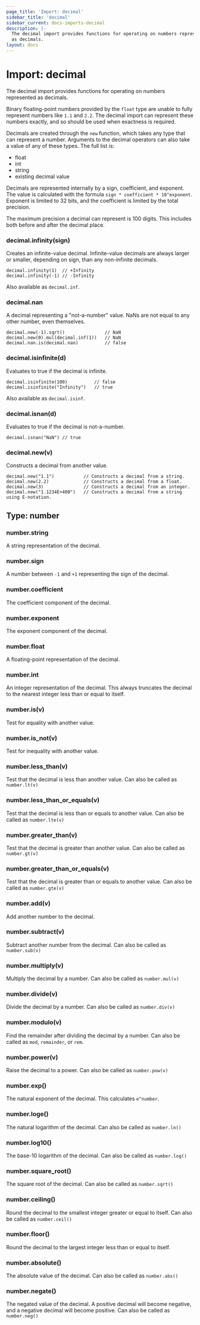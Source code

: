 ```yaml
---
page_title: 'Import: decimal'
sidebar_title: 'decimal'
sidebar_current: docs-imports-decimal
description: |-
  The decimal import provides functions for operating on numbers represented
  as decimals.
layout: docs
---
```


# Import: decimal

The decimal import provides functions for operating on numbers represented
as decimals.

Binary floating-point numbers provided by the `float` type are unable to
fully represent numbers like `1.1` and `2.2`. The decimal import can
represent these numbers exactly, and so should be used when exactness is
required.

Decimals are created through the `new` function, which takes any type that
can represent a number. Arguments to the decimal operators can also take
a value of any of these types. The full list is:

* float
* int
* string
* existing decimal value

Decimals are represented internally by a sign, coefficient, and exponent.
The value is calculated with the formula `sign * coefficient * 10^exponent`.
Exponent is limited to 32 bits, and the coefficient is limited by the total
precision.

The maximum precision a decimal can represent is 100 digits. This includes
both before and after the decimal place.

### decimal.infinity(sign)

Creates an infinite-value decimal. Infinite-value decimals are always larger
or smaller, depending on sign, than any non-infinite decimals.

```sentinel
decimal.infinity(1)  // +Infinity
decimal.infinity(-1) // -Infinity
```

Also available as `decimal.inf`.

### decimal.nan

A decimal representing a "not-a-number" value. NaNs are not equal to any
other number, even themselves.

```sentinel
decimal.new(-1).sqrt()               // NaN
decimal.new(0).mul(decimal.inf(1))   // NaN
decimal.nan.is(decimal.nan)          // false
```

### decimal.isinfinite(d)

Evaluates to true if the decimal is infinite.

```sentinel
decimal.isinfinite(100)          // false
decimal.isinfinite("Infinity")   // true
```

Also available as `decimal.isinf`.

### decimal.isnan(d)

Evaluates to true if the decimal is not-a-number.

```sentinel
decimal.isnan("NaN") // true
```

### decimal.new(v)

Constructs a decimal from another value.

```sentinel
decimal.new("1.1")           // Constructs a decimal from a string.
decimal.new(2.2)             // Constructs a decimal from a float.
decimal.new(3)               // Constructs a decimal from an integer.
decimal.new("1.1234E+400")   // Constructs a decimal from a string using E-notation.
```

## Type: number

### number.string

A string representation of the decimal.

### number.sign

A number between `-1` and `+1` representing the sign of the decimal.

### number.coefficient

The coefficient component of the decimal.

### number.exponent

The exponent component of the decimal.

### number.float

A floating-point representation of the decimal.

### number.int

An integer representation of the decimal. This always truncates the decimal
to the nearest integer less than or equal to itself.

### number.is(v)

Test for equality with another value.

### number.is_not(v)

Test for inequality with another value.

### number.less_than(v)

Test that the decimal is less than another value.
Can also be called as `number.lt(v)`

### number.less_than_or_equals(v)

Test that the decimal is less than or equals to another value.
Can also be called as `number.lte(v)`

### number.greater_than(v)

Test that the decimal is greater than another value.
Can also be called as `number.gt(v)`

### number.greater_than_or_equals(v)

Test that the decimal is greater than or equals to another value.
Can also be called as `number.gte(v)`

### number.add(v)

Add another number to the decimal.

### number.subtract(v)

Subtract another number from the decimal.
Can also be called as `number.sub(v)`

### number.multiply(v)

Multiply the decimal by a number.
Can also be called as `number.mul(v)`

### number.divide(v)

Divide the decimal by a number.
Can also be called as `number.div(v)`

### number.modulo(v)

Find the remainder after dividing the decimal by a number.
Can also be called as `mod`, `remainder`, or `rem`.

### number.power(v)

Raise the decimal to a power.
Can also be called as `number.pow(v)`

### number.exp()

The natural exponent of the decimal. This calculates `e^number`.

### number.loge()

The natural logarithm of the decimal.
Can also be called as `number.ln()`

### number.log10()

The base-10 logarithm of the decimal.
Can also be called as `number.log()`

### number.square_root()

The square root of the decimal.
Can also be called as `number.sqrt()`

### number.ceiling()

Round the decimal to the smallest integer greater or equal to itself.
Can also be called as `number.ceil()`

### number.floor()

Round the decimal to the largest integer less than or equal to itself.

### number.absolute()

The absolute value of the decimal.
Can also be called as `number.abs()`

### number.negate()

The negated value of the decimal. A positive decimal will become negative,
and a negative decimal will become positive.
Can also be called as `number.neg()`
